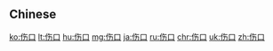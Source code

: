 {{also|傷口}}
==Chinese==
{{zh-see|傷口}}

[[ko:伤口]]
[[lt:伤口]]
[[hu:伤口]]
[[mg:伤口]]
[[ja:伤口]]
[[ru:伤口]]
[[chr:伤口]]
[[uk:伤口]]
[[zh:伤口]]